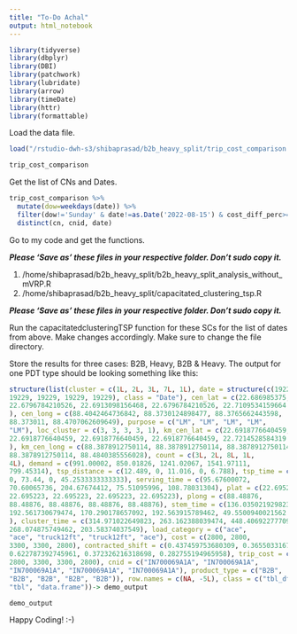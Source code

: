 ```yaml
---
title: "To-Do Achal"
output: html_notebook
---
```


```r
library(tidyverse)
library(dbplyr)
library(DBI)
library(patchwork)
library(lubridate)
library(arrow)
library(timeDate)
library(httr)
library(formattable)
```


Load the data file.

```r
load("/rstudio-dwh-s3/shibaprasad/b2b_heavy_split/trip_cost_comparison.RData")

trip_cost_comparison
```

Get the list of CNs and Dates.

```r
trip_cost_comparison %>%
  mutate(dow=weekdays(date)) %>%
  filter(dow!='Sunday' & date!=as.Date('2022-08-15') & cost_diff_perc>=0) %>%
  distinct(cn, cnid, date)
```

Go to my code and get the functions.

***Please 'Save as' these files in your respective folder. Don't sudo copy it.***

1. /home/shibaprasad/b2b_heavy_split/b2b_heavy_split_analysis_without_mVRP.R
2. /home/shibaprasad/b2b_heavy_split/capacitated_clustering_tsp.R

***Please 'Save as' these files in your respective folder. Don't sudo copy it.***

Run the capacitatedclusteringTSP function for these SCs for the list of dates from above. Make changes accordingly. 
Make sure to change the file directory. 

Store the results for three cases: B2B, Heavy, B2B & Heavy. The output for one PDT type should be looking something like this:
```r
structure(list(cluster = c(1L, 2L, 3L, 7L, 1L), date = structure(c(19229, 
19229, 19229, 19229, 19229), class = "Date"), cen_lat = c(22.686985375, 
22.6796784210526, 22.6913098156468, 22.6796784210526, 22.7109534159664
), cen_long = c(88.4042464736842, 88.3730124898477, 88.3765662443598, 
88.373011, 88.4707062609649), purpose = c("LM", "LM", "LM", "LM", 
"LM"), loc_cluster = c(3, 3, 3, 3, 1), km_cen_lat = c(22.6918776640459, 
22.6918776640459, 22.6918776640459, 22.6918776640459, 22.7214528584319
), km_cen_long = c(88.3878912750114, 88.3878912750114, 88.3878912750114, 
88.3878912750114, 88.4840385556028), count = c(3L, 2L, 8L, 1L, 
4L), demand = c(991.00002, 850.01826, 1241.02067, 1541.97111, 
799.45314), tsp_distance = c(12.489, 0, 11.016, 0, 6.788), tsp_time = c(83.26, 
0, 73.44, 0, 45.2533333333333), serving_time = c(95.67600072, 
70.60065736, 204.67674412, 75.51095996, 108.78031304), plat = c(22.695223, 
22.695223, 22.695223, 22.695223, 22.695223), plong = c(88.48876, 
88.48876, 88.48876, 88.48876, 88.48876), stem_time = c(136.035021929823, 
192.561730679474, 170.290178657092, 192.563915789462, 49.5500940021562
), cluster_time = c(314.971022649823, 263.162388039474, 448.406922777092, 
268.074875749462, 203.58374037549), load_category = c("ace", 
"ace", "truck12ft", "truck12ft", "ace"), cost = c(2800, 2800, 
3300, 3300, 2800), contracted_shift = c(0.437459753680309, 0.365503316721492, 
0.622787392745961, 0.372326216318698, 0.282755194965958), trip_cost = c(2800, 
2800, 3300, 3300, 2800), cnid = c("IN700069A1A", "IN700069A1A", 
"IN700069A1A", "IN700069A1A", "IN700069A1A"), product_type = c("B2B", 
"B2B", "B2B", "B2B", "B2B")), row.names = c(NA, -5L), class = c("tbl_df", 
"tbl", "data.frame"))-> demo_output

demo_output
```
Happy Coding! :-)



